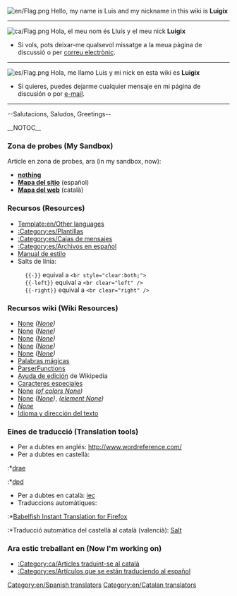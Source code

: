 [[File:en/Flag.png]]
Hello, my name is Luis and my nickname in this wiki is '''Luigix'''
----
[[File:ca/Flag.png]]
Hola, el meu nom és Lluís y el meu nick '''Luigix'''
*Si vols, pots deixar-me qualsevol missatge a la meua pàgina de discussió o per [[Special:Emailuser/Luigix|correu electrònic]].
----
[[File:es/Flag.png]]
Hola, me llamo Luis y mi nick en esta wiki es '''Luigix'''
*Si quieres, puedes dejarme cualquier mensaje en mi página de discusión o por [[Special:Emailuser/Luigix|e-mail]].
----

--Salutacions, Saludos, Greetings-- {{en/Emoticon|Cool|M}}


__NOTOC__
===Zona de probes (My Sandbox)===
Article en zona de probes, ara (in my sandbox, now): 
*'''[[en/Luigix/Sandbox|nothing]]'''
*'''[[en/Luigix/Mapa del sitio|Mapa del sitio]]''' (español)
*'''[[en/Luigix/Mapa del web|Mapa del web]]''' (català)

===Recursos (Resources)===
*[[Template:en/Other languages]]
*[[:Category:es/Plantillas]]
*[[:Category:es/Cajas de mensajes]]
*[[:Category:es/Archivos en español]]
*[[en/Wiki/Manual of Style|Manual de estilo]]
*Salts de línia:
:<code><nowiki>{{-}}</nowiki></code> equival a <code><nowiki><br style="clear:both;"></nowiki></code>
:<code><nowiki>{{-left}}</nowiki></code> equival a <code><nowiki><br clear="left" /></nowiki></code>
:<code><nowiki>{{-right}}</nowiki></code> equival a <code><nowiki><br clear="right" /></nowiki></code>

===Recursos wiki (Wiki Resources)===
*[https://www.wikipedia.org/wiki/es:Ayuda:Plantillas None] ''([https://www.wikipedia.org/wiki/Help:Template None])''
*[https://www.wikipedia.org/wiki/es:Ayuda:Categoría None] ''([https://www.wikipedia.org/wiki/Help:Category None])''
*[https://www.wikipedia.org/wiki/es:Ayuda:Imágenes None] ''([https://www.wikipedia.org/wiki/Wikipedia:Picture_tutorial None])''
*[https://www.wikipedia.org/wiki/es:Ayuda:Tablas None] ''([https://www.wikipedia.org/wiki/Help:Table None])''
*[https://www.wikipedia.org/wiki/es:Ayuda:Listas None] ''([https://www.wikipedia.org/wiki/Help:List None])''
*[http://www.mediawiki.org/wiki/Help:Magic_words/es Palabras mágicas]
*[http://www.mediawiki.org/wiki/Help:Extension:ParserFunctions/es ParserFunctions]
*[https://www.wikipedia.org/wiki/es:Ayuda:Cómo_se_edita_una_página Ayuda de edición] de Wikipedia
*[https://www.wikipedia.org/wiki/es:Ayuda:Caracteres_especiales Caracteres especiales]
*[https://www.wikipedia.org/wiki/es:Anexo:Colores None] ''([https://www.wikipedia.org/wiki/List of colors None])''
*[https://www.wikipedia.org/wiki/es:HTML None] ''([https://www.wikipedia.org/wiki/HTML None])'', ''([https://www.wikipedia.org/wiki/HTML element None])''
*''[https://www.wikipedia.org/wiki/Help:Hidden_text None]''
*[http://html.conclase.net/w3c/html401-es/struct/dirlang.html Idioma y dirección del texto]

===Eines de traducció (Translation tools)===
*Per a dubtes en anglés: http://www.wordreference.com/
*Per a dubtes en castellà:
:*[http://buscon.rae.es/draeI/html/cabecera.htm drae]
:*[http://buscon.rae.es/dpdI/ dpd]
*Per a dubtes en català: [http://dlc.iec.cat/index.html iec]
*Traduccions automàtiques:
:*[https://addons.mozilla.org/es-ES/firefox/addon/7004/ Babelfish Instant Translation for Firefox]
:*Traducció automàtica del castellà al català (valencià): [http://www.edu.gva.es/polin/val/salt/apolin_salt.htm Salt]

===Ara estic treballant en (Now I'm working on)===
*[[:Category:ca/Articles traduint-se al català]]
*[[:Category:es/Artículos que se están traduciendo al español]]

[[Category:en/Spanish translators]][[Category:en/Catalan translators]]